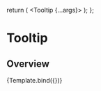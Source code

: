 

<Meta title="Components/Overlay/Tooltip" component={Tooltip} />

  return (
    <Tooltip {...args}>
      <TooltipIcon />
    </Tooltip>
  );
};

# Tooltip

## Overview

<Canvas>
  <Story
    name="Tooltip"
    args={{
      label: 'I am a tooltip text',
      placement: 'auto',
    }}
    argTypes={{
      placement: {
        options: [
          'auto',
          'auto-start',
          'auto-end',
          'top',
          'bottom',
          'right',
          'left',
          'top-start',
          'top-end',
          'bottom-start',
          'bottom-end',
        ],
        control: 'select',
      },
    }}
  >
    {Template.bind({})}
  </Story>
</Canvas>
